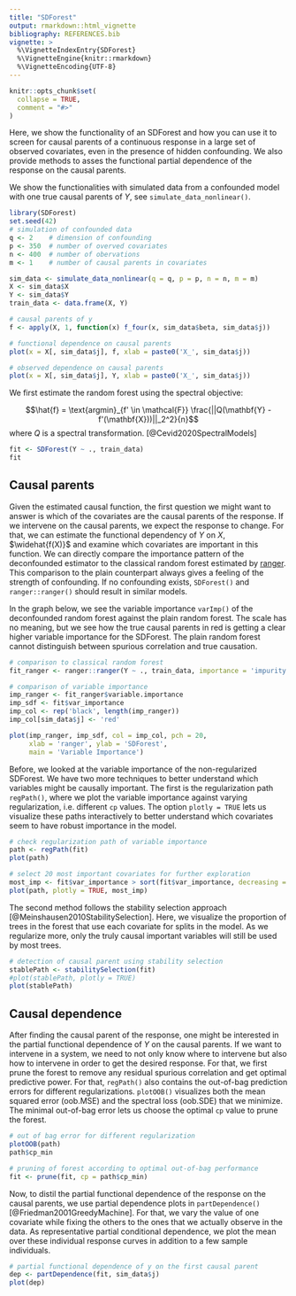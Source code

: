 ```yaml
---
title: "SDForest"
output: rmarkdown::html_vignette
bibliography: REFERENCES.bib
vignette: >
  %\VignetteIndexEntry{SDForest}
  %\VignetteEngine{knitr::rmarkdown}
  %\VignetteEncoding{UTF-8}
---
```


```r
knitr::opts_chunk$set(
  collapse = TRUE,
  comment = "#>"
)
```

Here, we show the functionality of an SDForest and how you can use it to screen for causal parents of a continuous response in a large set of observed covariates, even in the presence of hidden confounding. We also provide methods to asses the functional partial dependence of the response on the causal parents.

We show the functionalities with simulated data from a confounded model with one true causal parents of $Y$, see `simulate_data_nonlinear()`.

```r
library(SDForest)
set.seed(42)
# simulation of confounded data
q <- 2    # dimension of confounding
p <- 350  # number of overved covariates
n <- 400  # number of obervations
m <- 1    # number of causal parents in covariates

sim_data <- simulate_data_nonlinear(q = q, p = p, n = n, m = m)
X <- sim_data$X
Y <- sim_data$Y
train_data <- data.frame(X, Y)

# causal parents of y
f <- apply(X, 1, function(x) f_four(x, sim_data$beta, sim_data$j))

# functional dependence on causal parents
plot(x = X[, sim_data$j], f, xlab = paste0('X_', sim_data$j))
```
```r
# observed dependence on causal parents
plot(x = X[, sim_data$j], Y, xlab = paste0('X_', sim_data$j))
```

We first estimate the random forest using the spectral objective:

$$\hat{f} = \text{argmin}_{f' \in \mathcal{F}} \frac{||Q(\mathbf{Y} - f'(\mathbf{X}))||_2^2}{n}$$
where $Q$ is a spectral transformation. [@Cevid2020SpectralModels]

```r
fit <- SDForest(Y ~ ., train_data)
fit
```

## Causal parents

Given the estimated causal function, the first question we might want to answer is which of the covariates are the causal parents of the response. If we intervene on the causal parents, we expect the response to change. For that, we can estimate the functional dependency of $Y$ on $X$, $\widehat{f(X)}$ and examine which covariates are important in this function. We can directly compare the importance pattern of the deconfounded estimator to the classical random forest estimated by [ranger](https://imbs-hl.github.io/ranger/). This comparison to the plain counterpart always gives a feeling of the strength of confounding. If no confounding exists, `SDForest()` and `ranger::ranger()` should result in similar models.

In the graph below, we see the variable importance `varImp()` of the deconfounded random forest against the plain random forest. The scale has no meaning, but we see how the true causal parents in red is getting a clear higher variable importance for the SDForest. The plain random forest cannot distinguish between spurious correlation and true causation.

```r
# comparison to classical random forest
fit_ranger <- ranger::ranger(Y ~ ., train_data, importance = 'impurity')

# comparison of variable importance
imp_ranger <- fit_ranger$variable.importance
imp_sdf <- fit$var_importance
imp_col <- rep('black', length(imp_ranger))
imp_col[sim_data$j] <- 'red'

plot(imp_ranger, imp_sdf, col = imp_col, pch = 20,
     xlab = 'ranger', ylab = 'SDForest', 
     main = 'Variable Importance')
```

Before, we looked at the variable importance of the non-regularized SDForest. We have two more techniques to better understand which variables might be causally important. The first is the regularization path `regPath()`, where we plot the variable importance against varying regularization, i.e. different `cp` values. The option `plotly = TRUE` lets us visualize these paths interactively to better understand which covariates seem to have robust importance in the model.

```r
# check regularization path of variable importance
path <- regPath(fit)
plot(path)

# select 20 most important covariates for further exploration
most_imp <- fit$var_importance > sort(fit$var_importance, decreasing = TRUE)[20]
plot(path, plotly = TRUE, most_imp)
```

The second method follows the stability selection approach [@Meinshausen2010StabilitySelection]. Here, we visualize the proportion of trees in the forest that use each covariate for splits in the model. As we regularize more, only the truly causal important variables will still be used by most trees.

```r
# detection of causal parent using stability selection
stablePath <- stabilitySelection(fit)
#plot(stablePath, plotly = TRUE)
plot(stablePath)
```

## Causal dependence

After finding the causal parent of the response, one might be interested in the partial functional dependence of $Y$ on the causal parents. If we want to intervene in a system, we need to not only know where to intervene but also how to intervene in order to get the desired response. For that, we first prune the forest to remove any residual spurious correlation and get optimal predictive power. For that, `regPath()` also contains the out-of-bag prediction errors for different regularizations. `plotOOB()` visualizes both the mean squared error (oob.MSE) and the spectral loss (oob.SDE) that we minimize. The minimal out-of-bag error lets us choose the optimal `cp` value to prune the forest.

```r
# out of bag error for different regularization
plotOOB(path)
path$cp_min

# pruning of forest according to optimal out-of-bag performance
fit <- prune(fit, cp = path$cp_min)
```

Now, to distil the partial functional dependence of the response on the causal parents, we use partial dependence plots in `partDependence()` [@Friedman2001GreedyMachine]. For that, we vary the value of one covariate while fixing the others to the ones that we actually observe in the data. As representative partial conditional dependence, we plot the mean over these individual response curves in addition to a few sample individuals.

```r
# partial functional dependence of y on the first causal parent
dep <- partDependence(fit, sim_data$j)
plot(dep)
```
